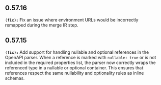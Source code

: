 ## 0.57.16
**`(fix):`** Fix an issue where environment URLs would be incorrectly remapped during the merge IR step.


## 0.57.15
**`(fix):`** Add support for handling nullable and optional references in the OpenAPI parser. When a reference is marked with `nullable: true` or is not included in the required properties list, the parser now correctly wraps the referenced type in a nullable or optional container. This ensures that references respect the same nullability and optionality rules as inline schemas.


